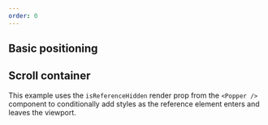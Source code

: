 ```yaml
---
order: 0
---
```



## Basic positioning

<Example Component={BasicPositioning} packageName="@atlaskit/popper" />

## Scroll container

This example uses the `isReferenceHidden` render prop from the `<Popper />` component to conditionally add styles
as the reference element enters and leaves the viewport.

<Example Component={ScrollContainer} packageName="@atlaskit/popper" />
